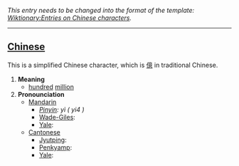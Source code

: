 ''This entry needs to be changed into the format of the template: [[Wiktionary:Entries on Chinese characters]].''
----

== [[Chinese]] ==

This is a simplified Chinese character, which is [[億]] in traditional Chinese.

#'''Meaning'''
#*[[hundred]] [[million]]
#'''Pronounciation '''
#*[[Mandarin ]]
#**''[[Pinyin]]: yì ( yi4 )''
#**[[Wade-Giles]]: 
#**[[Yale]]: 
#*[[Cantonese]]
#**[[Jyutping]]: 
#**[[Penkyamp]]: 
#**[[Yale]]: